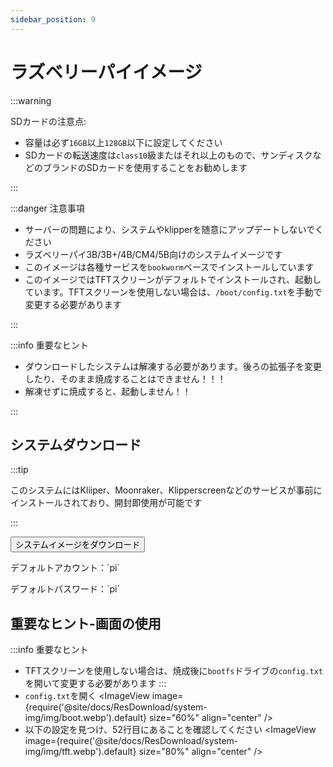 ```yaml
---
sidebar_position: 9
---
```


# ラズベリーパイイメージ


  :::warning

  SDカードの注意点:

  * 容量は必ず`16GB`以上`128GB`以下に設定してください
  * SDカードの転送速度は`class10`級またはそれ以上のもので、サンディスクなどのブランドのSDカードを使用することをお勧めします

  :::

  :::danger 注意事項

  * サーバーの問題により、システムやklipperを随意にアップデートしないでください
  * ラズベリーパイ3B/3B+/4B/CM4/5B向けのシステムイメージです
  * このイメージは各種サービスを`bookworm`ベースでインストールしています
  * このイメージではTFTスクリーンがデフォルトでインストールされ、起動しています。TFTスクリーンを使用しない場合は、`/boot/config.txt`を手動で変更する必要があります

  :::

  :::info 重要なヒント

  * ダウンロードしたシステムは解凍する必要があります。後ろの拡張子を変更したり、そのまま焼成することはできません！！！
  * 解凍せずに焼成すると、起動しません！！

  :::


## システムダウンロード

  <Tabs>
    <TabItem value="flyos" label="ラズベリーパイイメージ" default>

  :::tip

  このシステムにはKliiper、Moonraker、Klipperscreenなどのサービスが事前にインストールされており、開封即使用が可能です

  :::

  <Button variant="contained" disableElevation component="a" rel="noopener" href="https://cdn.mellow.klipper.cn/IMG/Beta/RPI-TFT-IMG-new.img.xz">システムイメージをダウンロード</Button>

  <Tabs>
  <TabItem value="fly" label="一般ユーザー" default>
  <p>デフォルトアカウント：`pi`</p>
  <p>デフォルトパスワード：`pi`</p>
    </TabItem>
  </Tabs>
    </TabItem>
  </Tabs>

## 重要なヒント-画面の使用
  :::info 重要なヒント
  * TFTスクリーンを使用しない場合は、焼成後に`bootfs`ドライブの`config.txt`を開いて変更する必要があります
  :::
  * `config.txt`を開く
    <ImageView image={require('@site/docs/ResDownload/system-img/img/boot.webp').default} size="60%" align="center" />
  * 以下の設定を見つけ、52行目にあることを確認してください
    <ImageView image={require('@site/docs/ResDownload/system-img/img/tft.webp').default} size="80%" align="center" />
